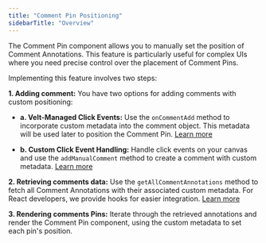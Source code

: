```yaml
---
title: "Comment Pin Positioning"
sidebarTitle: "Overview"
---
```


The Comment Pin component allows you to manually set the position of Comment Annotations.
This feature is particularly useful for complex UIs where you need precise control over the placement of Comment Pins.


Implementing this feature involves two steps:

**1. Adding comment:** You have two options for adding comments with custom positioning:

- **a. Velt-Managed Click Events:** Use the `onCommentAdd` method to incorporate custom metadata into the comment object. This metadata will be used later to position the Comment Pin. [Learn more](/async-collaboration/comments/customize-behavior/event-handlers#oncommentadd-event-data-schema)

- **b. Custom Click Event Handling:** Handle click events on your canvas and use the `addManualComment` method to create a comment with custom metadata. [Learn more](/async-collaboration/comments/customize-behavior/action-methods#8-add-manual-comment)

**2. Retrieving comments data:** Use the `getAllCommentAnnotations` method to fetch all Comment Annotations with their associated custom metadata.
For React developers, we provide hooks for easier integration. [Learn more](/async-collaboration/comments/customize-behavior/retrieve-comments) 


**3. Rendering comments Pins:** 
Iterate through the retrieved annotations and render the Comment Pin component, using the custom metadata to set each pin's position.

